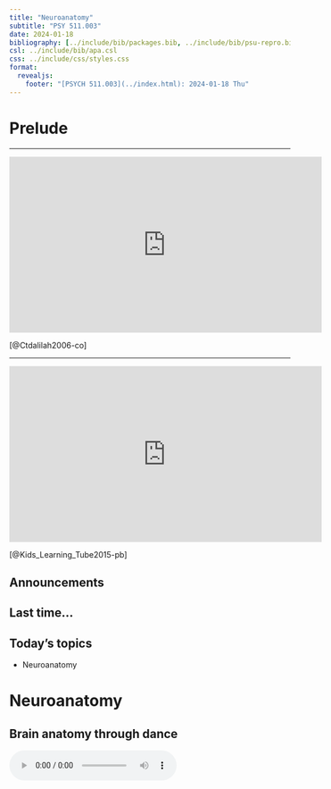 ```yaml
---
title: "Neuroanatomy"
subtitle: "PSY 511.003"
date: 2024-01-18
bibliography: [../include/bib/packages.bib, ../include/bib/psu-repro.bib, ../include/bib/psy-511.bib]
csl: ../include/bib/apa.csl
css: ../include/css/styles.css
format: 
  revealjs:
    footer: "[PSYCH 511.003](../index.html): 2024-01-18 Thu"
---
```


# Prelude

---

<div class="center_video">
<iframe width="560" height="315" src="https://www.youtube.com/embed/snO68aJTOpM" frameborder="0" allowfullscreen></iframe>
</div>

[@Ctdalilah2006-co]
<!-- Pinky and the Brain video -->

---

<iframe width="560" height="315" src="https://www.youtube.com/embed/Qw8E9WnZTQk" frameborder="0" allow="accelerometer; autoplay; encrypted-media; gyroscope; picture-in-picture" allowfullscreen></iframe>

[@Kids_Learning_Tube2015-pb]
<!-- Kids brain song -->

## Announcements

## Last time...

## Today's topics

- Neuroanatomy

# Neuroanatomy

## Brain anatomy through dance

<audio controls loop="loop">
  <source src="../include/snd/brain_boxing.m4a" type="audio/mpeg">
  Your browser does not support the audio tag.
</audio>

## Directional terms

- Anterior/Posterior
- Medial/Lateral
- Superior/Inferior
- Dorsal/Ventral
- Rostral/Caudal

## Main points

## Next time...

# Resources

## References
